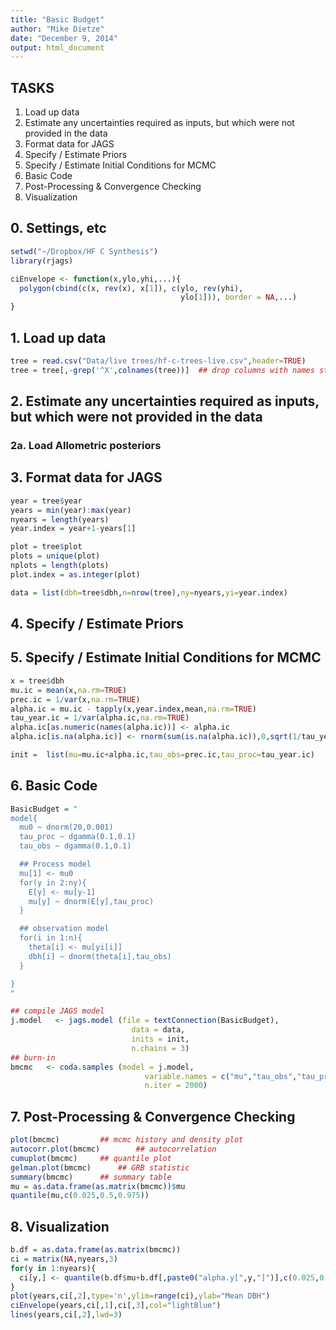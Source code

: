 ```yaml
---
title: "Basic Budget"
author: "Mike Dietze"
date: "December 9, 2014"
output: html_document
---
```


## TASKS

1. Load up data
2. Estimate any uncertainties required as inputs, but which were not provided in the data
3. Format data for JAGS
4. Specify / Estimate Priors
5. Specify / Estimate Initial Conditions for MCMC
6. Basic Code
7. Post-Processing & Convergence Checking
8. Visualization

## 0. Settings, etc

```r
setwd("~/Dropbox/HF C Synthesis")
library(rjags)

ciEnvelope <- function(x,ylo,yhi,...){
  polygon(cbind(c(x, rev(x), x[1]), c(ylo, rev(yhi),
                                      ylo[1])), border = NA,...) 
}
```


## 1. Load up data

```r
tree = read.csv("Data/live trees/hf-c-trees-live.csv",header=TRUE)
tree = tree[,-grep('^X',colnames(tree))]  ## drop columns with names starting with X
```


## 2. Estimate any uncertainties required as inputs, but which were not provided in the data

### 2a. Load Allometric posteriors

## 3. Format data for JAGS

```r

year = tree$year
years = min(year):max(year)
nyears = length(years)
year.index = year+1-years[1]

plot = tree$plot
plots = unique(plot)
nplots = length(plots)
plot.index = as.integer(plot)

data = list(dbh=tree$dbh,n=nrow(tree),ny=nyears,yi=year.index)


```


## 4. Specify / Estimate Priors


## 5. Specify / Estimate Initial Conditions for MCMC
```r
x = tree$dbh
mu.ic = mean(x,na.rm=TRUE)
prec.ic = 1/var(x,na.rm=TRUE)
alpha.ic = mu.ic - tapply(x,year.index,mean,na.rm=TRUE)
tau_year.ic = 1/var(alpha.ic,na.rm=TRUE)
alpha.ic[as.numeric(names(alpha.ic))] <- alpha.ic
alpha.ic[is.na(alpha.ic)] <- rnorm(sum(is.na(alpha.ic)),0,sqrt(1/tau_year.ic))

init =  list(mu=mu.ic+alpha.ic,tau_obs=prec.ic,tau_proc=tau_year.ic)
```

## 6. Basic Code

```r
BasicBudget = "
model{
  mu0 ~ dnorm(20,0.001)
  tau_proc ~ dgamma(0.1,0.1)
  tau_obs ~ dgamma(0.1,0.1)

  ## Process model
  mu[1] <- mu0
  for(y in 2:ny){
    E[y] <- mu[y-1] 
    mu[y] ~ dnorm(E[y],tau_proc)
  }

  ## observation model
  for(i in 1:n){
    theta[i] <- mu[yi[i]]
    dbh[i] ~ dnorm(theta[i],tau_obs)
  }

}
"

## compile JAGS model
j.model   <- jags.model (file = textConnection(BasicBudget),
                           data = data,
                           inits = init,
                           n.chains = 3)
## burn-in
bmcmc   <- coda.samples (model = j.model,
                              variable.names = c("mu","tau_obs","tau_proc"),
                              n.iter = 2000)

```


## 7. Post-Processing & Convergence Checking

```r
plot(bmcmc)  		## mcmc history and density plot
autocorr.plot(bmcmc)		## autocorrelation
cumuplot(bmcmc)		## quantile plot
gelman.plot(bmcmc)		## GRB statistic
summary(bmcmc)		## summary table
mu = as.data.frame(as.matrix(bmcmc))$mu
quantile(mu,c(0.025,0.5,0.975))
```

## 8. Visualization

```r
b.df = as.data.frame(as.matrix(bmcmc))
ci = matrix(NA,nyears,3)
for(y in 1:nyears){
  ci[y,] <- quantile(b.df$mu+b.df[,paste0("alpha.y[",y,"]")],c(0.025,0.5,0.975))
}
plot(years,ci[,2],type='n',ylim=range(ci),ylab="Mean DBH")
ciEnvelope(years,ci[,1],ci[,3],col="lightBlue")
lines(years,ci[,2],lwd=3)
```

